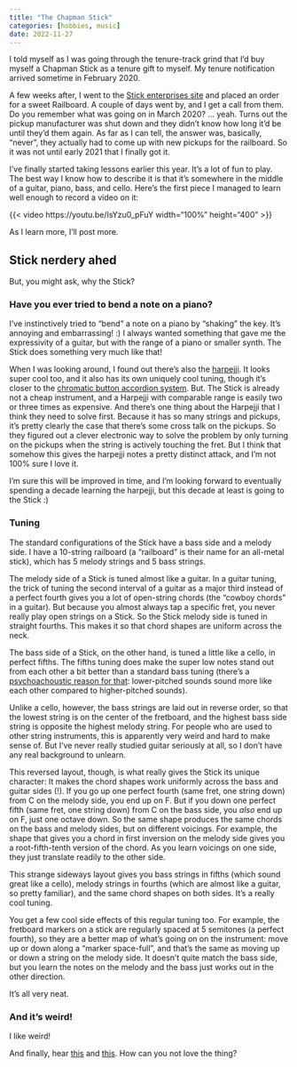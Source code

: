```yaml
---
title: "The Chapman Stick"
categories: [hobbies, music]
date: 2022-11-27
---
```


I told myself as I was going through the tenure-track grind that I'd buy myself a Chapman Stick as a tenure gift to myself. My tenure notification arrived sometime in February 2020.

A few weeks after, I went to the [Stick enterprises site](https://www.stick.com) and placed an order for a sweet Railboard.
A couple of days went by, and I get a call from them. Do you remember what was going on in March 2020? ... yeah. Turns out the pickup manufacturer was shut down and they didn't know how long it'd be until they'd them again. As far as I can tell, the answer was, basically, "never", they actually had to come up with new pickups for the railboard. So it was not until early 2021 that I finally got it.

I've finally started taking lessons earlier this year. It's a lot of fun to play. The best way I know how to describe it is that it's somewhere in the middle of a guitar, piano, bass, and cello. Here's the first piece I managed to learn well enough to record a video on it:

{{< video https://youtu.be/IsYzu0_pFuY width="100%" height="400" >}}

As I learn more, I'll post more.

## Stick nerdery ahed

But, you might ask, why the Stick?

### Have you ever tried to bend a note on a piano?

I've instinctively tried to "bend" a note on a piano by "shaking" the key. It's annoying and embarrassing! :) I always wanted something that gave me the expressivity of a guitar, but with the range of a piano or smaller synth. The Stick does something very much like that!

When I was looking around, I found out there's also the [harpejji](https://en.wikipedia.org/wiki/Harpejji). It looks super cool too, and it also has its own uniquely cool tuning, though it's closer to the [chromatic button accordion system](Chromatic_button_accordion). But. The Stick is already not a cheap instrument, and a Harpejji with comparable range is easily two or three times as expensive. And there's one thing about the Harpejji that I think they need to solve first. Because it has so many strings and pickups, it's pretty clearly the case that there's some cross talk on the pickups. So they figured out a clever electronic way to solve the problem by only turning on the pickups when the string is actively touching the fret. But I think that somehow this gives the harpejji notes a pretty distinct attack, and I'm not 100% sure I love it.

I'm sure this will be improved in time, and I'm looking forward to eventually spending a decade learning the harpejji, but this decade at least is going to the Stick :)

### Tuning

The standard configurations of the Stick have a bass side and a melody side. I have a 10-string railboard (a "railboard" is their name for an all-metal stick), which has 5 melody strings and 5 bass strings.

The melody side of a Stick is tuned almost like a guitar. In a guitar tuning, the trick of tuning the second interval of a guitar as a major third instead of a perfect fourth gives you a lot of open-string chords (the "cowboy chords" in a guitar). But because you almost always tap a specific fret, you never really play open strings on a Stick. So the Stick melody side is tuned in straight fourths. This makes it so that chord shapes are uniform across the neck.

The bass side of a Stick, on the other hand, is tuned a little like a cello, in perfect fifths. The fifths tuning does make the super low notes stand out from each other a bit better than a standard bass tuning (there's a [psychoachoustic reason for that](/explainers/music/consonance-and-dissonance.qmd): lower-pitched sounds sound more like each other compared to higher-pitched sounds). 

Unlike a cello, however, the bass strings are laid out in reverse order, so that the lowest string is on the center of the fretboard, and the highest bass side string is opposite the highest melody string. For people who are used to other string instruments, this is apparently very weird and hard to make sense of. But I've never really studied guitar seriously at all, so I don't have any real background to unlearn.

This reversed layout, though, is what really gives the Stick its unique character: It makes the chord shapes work uniformly across the bass and guitar sides (!). If you go up one perfect fourth (same fret, one string down) from C on the melody side, you end up on F. But if you down one perfect fifth (same fret, one string down) from C on the bass side, you _also_ end up on F, just one octave down. So the same shape produces the same chords on the bass and melody sides, but on different voicings. For example, the shape that gives you a chord in first inversion on the melody side gives you a root-fifth-tenth version of the chord. As you learn voicings on one side, they just translate readily to the other side.

This strange sideways layout gives you bass strings in fifths (which sound great like a cello), melody strings in fourths (which are almost like a guitar, so pretty familiar), and the same chord shapes on both sides. It's a really cool tuning.

You get a few cool side effects of this regular tuning too. For example, the fretboard markers on a stick are regularly spaced at 5 semitones (a perfect fourth), so they are a better map of what's going on on the instrument: move up or down along a "marker space-full", and that's the same as moving up or down a string on the melody side. It doesn't quite match the bass side, but you learn the notes on the melody and the bass just works out in the other direction.

It's all very neat.

### And it's weird!

I like weird!

And finally, hear [this](https://www.youtube.com/watch?v=dYKB6Lag-wg) and [this](https://www.youtube.com/watch?v=T1CX1x6oulY). How can you not love the thing?